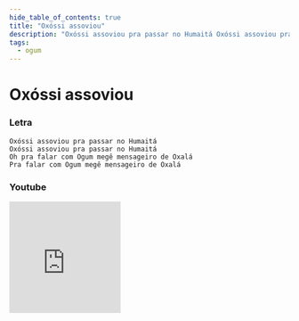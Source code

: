 ```yaml
---
hide_table_of_contents: true
title: "Oxóssi assoviou"
description: "Oxóssi assoviou pra passar no Humaitá Oxóssi assoviou pra passar no Humaitá Oh pra falar com Ogum megê mensageiro de Oxalá Pra falar com Ogum megê mensageiro de Oxalá"
tags:
  - ogum
---
```


# Oxóssi assoviou

### Letra

```text
Oxóssi assoviou pra passar no Humaitá
Oxóssi assoviou pra passar no Humaitá
Oh pra falar com Ogum megê mensageiro de Oxalá
Pra falar com Ogum megê mensageiro de Oxalá
```

### Youtube

<iframe
  width="200"
  height="200"
  src="https://www.youtube.com/embed/AnFSzasr65Q"
  title="YouTube video player"
  frameborder="0"
  allow="accelerometer; autoplay; clipboard-write; encrypted-media; gyroscope; picture-in-picture; web-share"
  referrerpolicy="strict-origin-when-cross-origin"
  allowfullscreen
></iframe>